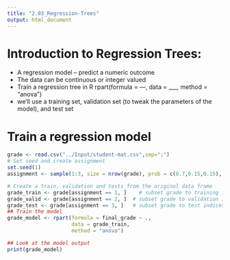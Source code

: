 ```yaml
---
title: "2.03_Regression-Trees"
output: html_document
---
```


# Introduction to Regression Trees:
- A regression model – predict a numeric outcome 
- The data can be continuous or integer valued
- Train a regression tree in R
rpart(formula = ---, data = ___, method = “anova”)
- we’ll use a training set, validation set (to tweak the parameters of the model), and test set

# Train a regression model
```r

grade <- read.csv("../Input/student-mat.csv",sep=";")
# Set seed and create assignment
set.seed(1)
assignment <- sample(1:3, size = nrow(grade), prob = c(0.7,0.15,0.15), replace = TRUE)

# Create a train, validation and tests from the original data frame 
grade_train <- grade[assignment == 1, ]    # subset grade to training indices only
grade_valid <- grade[assignment == 2, ]  # subset grade to validation indices only
grade_test <- grade[assignment == 3, ]   # subset grade to test indices only
## Train the model
grade_model <- rpart(formula = final_grade ~ ., 
                     data = grade_train, 
                     method = "anova")

## Look at the model output                      
print(grade_model)

```